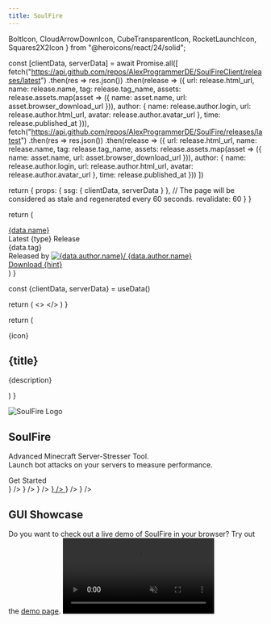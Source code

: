 ```yaml
---
title: SoulFire
---
```



  BoltIcon,
  CloudArrowDownIcon,
  CubeTransparentIcon,
  RocketLaunchIcon,
  Squares2X2Icon
} from "@heroicons/react/24/solid";

  const [clientData, serverData] = await Promise.all([
    fetch("https://api.github.com/repos/AlexProgrammerDE/SoulFireClient/releases/latest")
      .then(res => res.json())
      .then(release => ({
        url: release.html_url,
        name: release.name,
        tag: release.tag_name,
        assets: release.assets.map(asset => ({
          name: asset.name,
          url: asset.browser_download_url
        })),
        author: {
          name: release.author.login,
          url: release.author.html_url,
          avatar: release.author.avatar_url
        },
        time: release.published_at
      })),
    fetch("https://api.github.com/repos/AlexProgrammerDE/SoulFire/releases/latest")
      .then(res => res.json())
      .then(release => ({
        url: release.html_url,
        name: release.name,
        tag: release.tag_name,
        assets: release.assets.map(asset => ({
          name: asset.name,
          url: asset.browser_download_url
        })),
        author: {
          name: release.author.login,
          url: release.author.html_url,
          avatar: release.author.avatar_url
        },
        time: release.published_at
      }))
  ])

  return {
    props: {
      ssg: {
        clientData,
        serverData
      }
    },
    // The page will be considered as stale and regenerated every 60 seconds.
    revalidate: 60
  }
}

  return (
    <div
      className="nextra-card mt-4 p-4 group flex max-md:flex-wrap md:flex-row gap-2 justify-between overflow-hidden rounded-lg border border-gray-200 text-current dark:shadow-none hover:shadow-gray-100 dark:hover:shadow-none shadow-gray-100 active:shadow-sm active:shadow-gray-200 transition-all duration-200 hover:border-gray-300 bg-transparent shadow-sm dark:border-neutral-800">
      <div className="flex flex-col">
        <div className="flex flex-wrap gap-1">
          <a
            href={data.url}
            className="flex font-semibold text-lg items-start text-gray-700 hover:text-gray-900 dark:text-neutral-200 dark:hover:text-neutral-50">{data.name}</a>
          <div className="flex flex-row gap-1">
            <div>
                            <span
                              className="rounded-full border w-fit px-1 text-xs border-green-400 text-green-400 justify-center">Latest {type} Release</span>
            </div>
            <div>
                            <span
                              className="rounded-full border w-fit px-1 text-xs border-gray-400 text-gray-400 justify-center">{data.tag}</span>
            </div>
          </div>
        </div>
        <div className="flex flex-row mt-1">
          <span className="flex flex-row cursor-pointer">Released by </span>
          <a
            href={data.author.url}
            className="flex items-start text-gray-700 hover:text-gray-900 dark:text-neutral-200 dark:hover:text-neutral-50">
            <Image className="rounded-full w-6 h-6 my-auto mx-1" src={data.author.avatar}
                   width={16} height={16} alt={data.author.name}/>
            <span className="font-semibold">{data.author.name}</span>
            <span className="mx-1"><TimeAgo date={data.time}/></span>
          </a>
        </div>
      </div>
      <div className="min-w-fit flex max-md:flex-wrap md:flex-row gap-4 justify-start">
        <div className="flex flex-col flex-grow-0 justify-center">
          <a
            href={data.url}
            className="nextra-card front-button p-2 group w-full">
            <ArrowDownTrayIcon className="w-6 h-6 fill-gray-500 dark:fill-neutral-400"/>
            <span>Download {hint}</span>
          </a>
        </div>
      </div>
    </div>
  )
}

  const {clientData, serverData} = useData()

  return (
    <>
      <ReleaseCard data={clientData} type="Client" hint="Client (Recommended)"/>
      <ReleaseCard data={serverData} type="Server" hint="Server (Advanced)"/>
    </>
  )
}

  return (
    <div
      className="nextra-card feature-card group">
      <div className="flex flex-col">
        {icon}
        <h2 className="text-center text-xl font-semibold">{title}</h2>
        <p className="text-center">{description}</p>
      </div>
    </div>
  )
}

<article
  className="w-full overflow-x-hidden break-words nextra-content flex min-h-[calc(100vh-var(--nextra-navbar-height))] min-w-0 justify-center pb-8 pr-[calc(env(safe-area-inset-right)-1.5rem)]">
  <main className="w-full min-w-0 max-w-6xl px-6 pt-4 md:px-12">
    <div className="mx-auto container">
      <LatestRelease/>
      <div className="p-4 flex flex-col">
        <div className="mt-8 md:mt-16 flex flex-col md:flex-row mx-auto gap-2">
          <Image src="/logo.png" width={128} height={128} className="w-24 md:w-16 h-24 md:h-16 mx-auto"
                 alt="SoulFire Logo"/>
          <h1 className="my-auto text-center text-5xl font-bold">
            SoulFire
          </h1>
        </div>
        <p className="text-center mt-2 text-lg">Advanced Minecraft Server-Stresser Tool.<br/>Launch bot attacks
          on your servers to measure performance.</p>
        <Link href="/docs/installation"
              className="nextra-card front-button mt-6 p-2 group">
          <span>Get Started</span>
          <ChevronDoubleRightIcon className="w-6 h-6 m-auto fill-gray-500 dark:fill-neutral-400"/>
        </Link>
        <div className="grid grid-cols-1 sm:grid-cols-2 md:grid-cols-3 gap-4 mt-8 md:mt-16">
          <Link
            href="/docs/installation"
          >
            <FeatureCard
              title="Easy to use"
              description="SoulFire is easy to use, just install it and you're ready to go!"
              icon={<RocketLaunchIcon className="w-6 h-6 mx-auto my-2"/>}
            />
          </Link>
          <FeatureCard
            title="High performance"
            description="With SoulFire you can have hundreds of bots with low CPU and RAM."
            icon={<BoltIcon className="w-6 h-6 mx-auto my-2"/>}
          />
          <FeatureCard
            title="Bring your own accounts"
            description="Add your own Offline, Java, Bedrock and The Altening accounts "
            icon={<CloudArrowDownIcon
              className="w-6 h-6 mx-auto my-2"/>}
          />
          <a href={process.env.NEXT_PUBLIC_GITHUB_LINK}>
            <FeatureCard
              title="Open Source"
              description="SoulFire is open source, you can contribute to it on GitHub!"
              icon={<svg xmlns="http://www.w3.org/2000/svg" height="32.666666666666664" width="32"
                         viewBox="0 0 98 96" className="w-6 h-6 mx-auto my-2">
                <path fillRule="evenodd" clipRule="evenodd"
                      d="M48.854 0C21.839 0 0 22 0 49.217c0 21.756 13.993 40.172 33.405 46.69 2.427.49 3.316-1.059 3.316-2.362 0-1.141-.08-5.052-.08-9.127-13.59 2.934-16.42-5.867-16.42-5.867-2.184-5.704-5.42-7.17-5.42-7.17-4.448-3.015.324-3.015.324-3.015 4.934.326 7.523 5.052 7.523 5.052 4.367 7.496 11.404 5.378 14.235 4.074.404-3.178 1.699-5.378 3.074-6.6-10.839-1.141-22.243-5.378-22.243-24.283 0-5.378 1.94-9.778 5.014-13.2-.485-1.222-2.184-6.275.486-13.038 0 0 4.125-1.304 13.426 5.052a46.97 46.97 0 0 1 12.214-1.63c4.125 0 8.33.571 12.213 1.63 9.302-6.356 13.427-5.052 13.427-5.052 2.67 6.763.97 11.816.485 13.038 3.155 3.422 5.015 7.822 5.015 13.2 0 18.905-11.404 23.06-22.324 24.283 1.78 1.548 3.316 4.481 3.316 9.126 0 6.6-.08 11.897-.08 13.526 0 1.304.89 2.853 3.316 2.364 19.412-6.52 33.405-24.935 33.405-46.691C97.707 22 75.788 0 48.854 0z"
                      fill="currentColor"></path>
              </svg>}
            />
          </a>
          <FeatureCard
            title="Version support"
            description="You can use any Release, Beta, Alpha, April Fools version and even Bedrock!"
            icon={<CubeTransparentIcon className="w-6 h-6 mx-auto my-2"/>}
          />
          <FeatureCard
            title="Use plugins"
            description="SoulFire has useful plugins built-in and you can also add your own!"
            icon={<Squares2X2Icon className="w-6 h-6 mx-auto my-2"/>}
          />
        </div>
        <div className="mt-8 md:mt-16 flex flex-col mx-auto gap-2">
          <h2 className="text-center text-xl font-semibold">GUI Showcase</h2>
          <span className="text-center">
                        Do you want to check out a live demo of SoulFire in your browser? Try out the <a
            className="underline" href="https://demo.soulfiremc.com">demo page</a>.
                    </span>
          <video width={1920} height={1080} className="w-full h-full rounded-md aspect-video"
                 autoPlay controls loop muted disablePictureInPicture>
            <source src="https://github.com/user-attachments/assets/81fbf91b-1aae-49ca-a101-bc3467e048e6"
                    type="video/mp4"/>
          </video>
        </div>
      </div>
    </div>
  </main>
</article>
